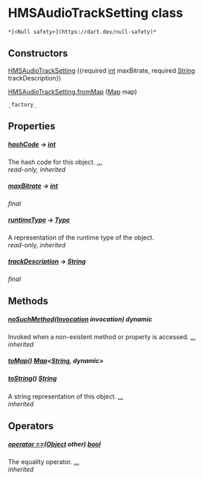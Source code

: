 # HMSAudioTrackSetting class

    *[<Null safety>](https://dart.dev/null-safety)*

## Constructors

[HMSAudioTrackSetting](../model_hms_audio_track_setting/HMSAudioTrackSetting/HMSAudioTrackSetting) ({required [int](https://api.flutter.dev/flutter/dart-core/int-class.html) maxBitrate, required [String](https://api.flutter.dev/flutter/dart-core/String-class.html) trackDescription})

[HMSAudioTrackSetting.fromMap](../model_hms_audio_track_setting/HMSAudioTrackSetting/HMSAudioTrackSetting.fromMap) ([Map](https://api.flutter.dev/flutter/dart-core/Map-class.html) map)

    _factory_

## Properties

##### [hashCode](https://api.flutter.dev/flutter/dart-core/Object/hashCode.html) &#8594; [int](https://api.flutter.dev/flutter/dart-core/int-class.html)

The hash code for this object. [...](https://api.flutter.dev/flutter/dart-core/Object/hashCode.html)  
_read-only, inherited_

##### [maxBitrate](../model_hms_audio_track_setting/HMSAudioTrackSetting/maxBitrate) &#8594; [int](https://api.flutter.dev/flutter/dart-core/int-class.html)

_final_

##### [runtimeType](https://api.flutter.dev/flutter/dart-core/Object/runtimeType.html) &#8594; [Type](https://api.flutter.dev/flutter/dart-core/Type-class.html)

A representation of the runtime type of the object.  
_read-only, inherited_

##### [trackDescription](../model_hms_audio_track_setting/HMSAudioTrackSetting/trackDescription) &#8594; [String](https://api.flutter.dev/flutter/dart-core/String-class.html)

_final_

## Methods

##### [noSuchMethod](https://api.flutter.dev/flutter/dart-core/Object/noSuchMethod.html)([Invocation](https://api.flutter.dev/flutter/dart-core/Invocation-class.html) invocation) dynamic

Invoked when a non-existent method or property is accessed. [...](https://api.flutter.dev/flutter/dart-core/Object/noSuchMethod.html)  
_inherited_

##### [toMap](../model_hms_audio_track_setting/HMSAudioTrackSetting/toMap)() [Map](https://api.flutter.dev/flutter/dart-core/Map-class.html)&lt;[String](https://api.flutter.dev/flutter/dart-core/String-class.html), dynamic>

##### [toString](https://api.flutter.dev/flutter/dart-core/Object/toString.html)() [String](https://api.flutter.dev/flutter/dart-core/String-class.html)

A string representation of this object. [...](https://api.flutter.dev/flutter/dart-core/Object/toString.html)  
_inherited_

## Operators

##### [operator ==](https://api.flutter.dev/flutter/dart-core/Object/operator_equals.html)([Object](https://api.flutter.dev/flutter/dart-core/Object-class.html) other) [bool](https://api.flutter.dev/flutter/dart-core/bool-class.html)

The equality operator. [...](https://api.flutter.dev/flutter/dart-core/Object/operator_equals.html)  
_inherited_
